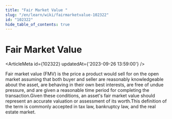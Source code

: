 ```yaml
---
title: "Fair Market Value "
slug: "/en/learn/wiki/fairmarketvalue-102322"
id: "102322"
hide_table_of_contents: true
---
```



# Fair Market Value 

<ArticleMeta id={102322} updatedAt={'2023-09-26 13:59:00'} />
<div className='border-solid border-b border-t-0 my-4 border-[var(--ifm-color-gray-300)]' />

Fair market value (FMV) is the price a product would sell for on the open market assuming that both buyer and seller are reasonably knowledgeable about the asset, are behaving in their own best interests, are free of undue pressure, and are given a reasonable time period for completing the transaction.Given these conditions, an asset's fair market value should represent an accurate valuation or assessment of its worth.This definition of the term is commonly accepted in tax law, bankruptcy law, and the real estate market.
